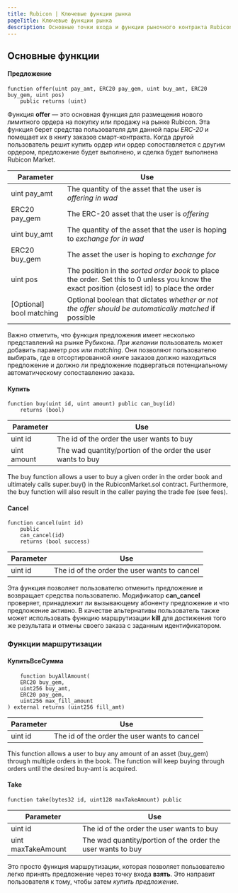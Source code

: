```yaml
---
title: Rubicon | Ключевые функции рынка
pageTitle: Ключевые функции рынка
description: Основные точки входа и функции рыночного контракта Rubicon
---
```


## Основные функции

#### Предложение

```
function offer(uint pay_amt, ERC20 pay_gem, uint buy_amt, ERC20 buy_gem, uint pos) 
    public returns (uint)
```

Функция **offer** — это основная функция для размещения нового лимитного ордера на покупку или продажу на рынке Rubicon. Эта функция берет средства пользователя для данной пары _ERC-20_ и помещает их в книгу заказов смарт-контракта. Когда другой пользователь решит купить ордер или ордер сопоставляется с другим ордером, предложение будет выполнено, и сделка будет выполнена Rubicon Market.

| Parameter                 | Use                                                                                                                                          |
| ------------------------- | -------------------------------------------------------------------------------------------------------------------------------------------- |
| uint pay\_amt             | The quantity of the asset that the user is _offering in wad_                                                                                 |
| ERC20 pay\_gem            | The ERC-20 asset that the user is _offering_                                                                                                 |
| uint buy\_amt             | The quantity of the asset that the user is hoping to _exchange for in wad_                                                                   |
| ERC20 buy\_gem            | The asset the user is hoping to _exchange for_                                                                                               |
| uint pos                  | The position in the _sorted order book_ to place the order. Set this to 0 unless you know the exact position (closest id) to place the order |
| \[Optional] bool matching | Optional boolean that dictates _whether or not the offer should be automatically matched_ if possible                                        |

Важно отметить, что функция предложения имеет несколько представлений на рынке Рубикона. _При желании_ пользователь может добавить параметр _pos_ или _matching_. Они позволяют пользователю выбирать, где в отсортированной книге заказов должно находиться предложение и должно ли предложение подвергаться потенциальному автоматическому сопоставлению заказа.

#### Купить

```
function buy(uint id, uint amount) public can_buy(id) 
    returns (bool)
```

| Parameter   | Use                                                          |
| ----------- | ------------------------------------------------------------ |
| uint id     | The id of the order the user wants to buy                    |
| uint amount | The wad quantity/portion of the order the user wants to buy  |

The buy function allows a user to buy a given order in the order book and ultimately calls super.buy() in the RubiconMarket.sol contract. Furthermore, the buy function will also result in the caller paying the trade fee (see fees).

#### Cancel

```
function cancel(uint id)
    public
    can_cancel(id)
    returns (bool success)
```

| Parameter | Use                                          |
| --------- | -------------------------------------------- |
| uint id   | The id of the order the user wants to cancel |

Эта функция позволяет пользователю отменить предложение и возвращает средства пользователю. Модификатор **can\_cancel** проверяет, принадлежит ли вызывающему абоненту предложение и что предложение активно. В качестве альтернативы пользователь также может использовать функцию маршрутизации **kill** для достижения того же результата и отмены своего заказа с заданным идентификатором.

### Функции маршрутизации

#### КупитьВсеСумма

```
    function buyAllAmount(
    ERC20 buy_gem,
    uint256 buy_amt,
    ERC20 pay_gem,
    uint256 max_fill_amount
) external returns (uint256 fill_amt)
```

| Parameter | Use                                          |
| --------- | -------------------------------------------- |
| uint id   | The id of the order the user wants to cancel |

This function allows a user to buy any amount of an asset (buy\_gem) through multiple orders in the book. The function will keep buying through orders until the desired buy-amt is acquired.

#### Take

```
function take(bytes32 id, uint128 maxTakeAmount) public
```

| Parameter          | Use                                                          |
| ------------------ | ------------------------------------------------------------ |
| uint id            | The id of the order the user wants to buy                    |
| uint maxTakeAmount | The wad quantity/portion of the order the user wants to buy  |

Это просто функция маршрутизации, которая позволяет пользователю легко принять предложение через точку входа **взять**. Это направит пользователя к тому, чтобы затем _купить предложение._